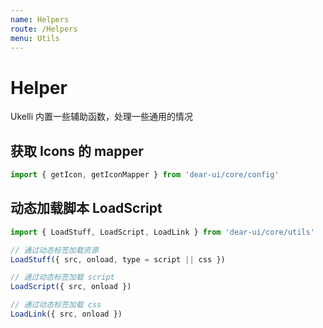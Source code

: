 ```yaml
---
name: Helpers
route: /Helpers
menu: Utils
---
```


# Helper

Ukelli 内置一些辅助函数，处理一些通用的情况

## 获取 Icons 的 mapper

```js
import { getIcon, getIconMapper } from 'dear-ui/core/config'
```

## 动态加载脚本 LoadScript

```js
import { LoadStuff, LoadScript, LoadLink } from 'dear-ui/core/utils'

// 通过动态标签加载资源
LoadStuff({ src, onload, type = script || css })

// 通过动态标签加载 script
LoadScript({ src, onload })

// 通过动态标签加载 css
LoadLink({ src, onload })
```
